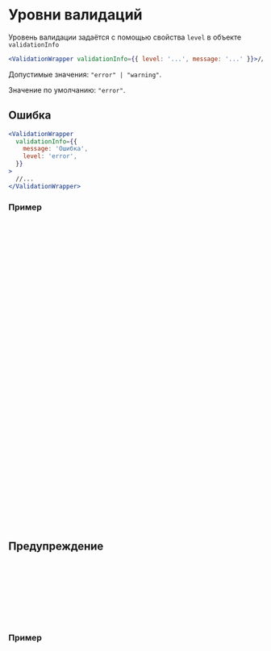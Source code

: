 
<Meta of={DocsStories} />

# Уровни валидаций

Уровень валидации задаётся с помощью свойства `level` в объекте `validationInfo`

```jsx static
<ValidationWrapper validationInfo={{ level: '...', message: '...' }}>//...</ValidationWrapper>
```

Допустимые значения: `"error" | "warning"`.

Значение по умолчанию: `"error"`.

## Ошибка

```jsx static
<ValidationWrapper
  validationInfo={{
    message: 'Ошибка',
    level: 'error',
  }}
>
  //...
</ValidationWrapper>
```

### Пример

<Canvas of={DocsStories.ValidationError} />

```jsx static
import React, { useState } from 'react';
import { Input } from '@skbkontur/react-ui/components/Input';

import {
  ValidationContainer,
  ValidationWrapper,
  ValidationInfo,
  text,
} from '../../../../src';
import { Nullable } from '../../../../typings/Types';
import { Form } from '../../../Common/Form';

const validate = (value: string): Nullable<ValidationInfo> => {
  if (!/^\d*$/.test(value)) {
    return { message: 'Разрешены только цифры', type: 'lostfocus' };
  }

  return null;
};

export default function ValidationError() {
  const [value, setValue] = useState('');
  const v = validate(value);

  return (
    <ValidationContainer>
      <Form>
        <Form.Line title="error">
          <ValidationWrapper validationInfo={v} renderMessage={text()}>
            <Input
              width={250}
              placeholder={'Только цифры'}
              value={value}
              onValueChange={setValue}
            />
          </ValidationWrapper>
        </Form.Line>
      </Form>
    </ValidationContainer>
  );
}
```

## Предупреждение

```jsx static
<ValidationWrapper
  validationInfo={{
    message: 'Предупреждение',
    level: 'warning',
  }}
>
  //...
</ValidationWrapper>
```

### Пример

<Canvas of={DocsStories.ValidationWarning} />

```jsx static
import React, { useState } from 'react';
import { Input } from '@skbkontur/react-ui/components/Input';

import {
  ValidationContainer,
  ValidationWrapper,
  ValidationInfo,
  text,
} from '../../../../src';
import { Nullable } from '../../../../typings/Types';
import { Form } from '../../../Common/Form';

const validate = (value: string): Nullable<ValidationInfo> => {
  if (!/^\d*$/.test(value)) {
    return {
      message: 'Если возможно - используйте только цифры',
      level: 'warning',
      type: 'lostfocus',
    };
  }
  return null;
};

export default function ValidationWarning() {
  const [value, setValue] = useState('');
  const v = validate(value);

  return (
    <ValidationContainer>
      <Form>
        <Form.Line title="warning">
          <ValidationWrapper validationInfo={v} renderMessage={text()}>
            <Input
              width={250}
              placeholder={'Можно и буквы, но лучше цифры'}
              value={value}
              onValueChange={setValue}
            />
          </ValidationWrapper>
        </Form.Line>
      </Form>
    </ValidationContainer>
  );
}
```
